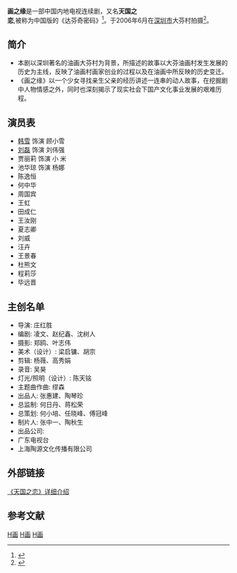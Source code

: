 {{电视节目信息框
| 名稱 = 画之缘
| 原名 = 
| 圖片 =Hua zhi yuan.jpg
| 圖說 = 
| 分類 = 
| 原創者 = 
| 編劇 = 凌文、赵纪鑫、沈树人
| 導演 = [[庄红胜|庄红胜]]
| 演出 = [[韩雪|韩雪]]、[[刘磊|刘磊]]、[[池华琼|池华琼]]、陈逸恒、[[何中华|何中华]]、周国宾
| 配音 = 
| 旁白 = 
| 主題曲 = 在世界中心呼唤爱/爱的呼唤([[韩雪|韩雪]]演唱)
| 片尾曲 = 希望是你我的永远
| 作曲 = 
| 國家 = {{PRC}}
| 語言 = [[普通话|普通话]]、[[粤语|粤语]]
| 季數 = 
| 集數 = 20集
| 每集列表 = 
| 製片人 = 张中一、陶秋生
| 執行製片 = 
| 拍攝地 = {{CHN}}[[深圳市|深圳市]]大芬村
| 攝像 =
| 每集長 = 
| 頻道 = 
| 電視網 = 广东珠江台
| 視頻制式 = 
| 音頻制式 = 
| 開始 = 2008年6月6日
| 結束 =
| 先於 = 
| 後於 = 
| 相關劇集 = 
| 官方網站 = 
}}
'''画之缘'''是一部中国内地电视连续剧，又名'''天国之恋''',被称为中国版的《达芬奇密码》<ref>{{cite web | language = zh-hans | publisher = 新浪网 | title = 韩雪《画之缘》开拍 《达芬奇密码》登陆中国 | url = http://ent.sina.com.cn/v/m/2006-05-11/12301078396.html | author = 新浪娱乐 | date = 2006年5月11日 | accessdate = 2010-04-29 | archive-date = 2011-10-17 | archive-url = https://web.archive.org/web/20111017124446/http://ent.sina.com.cn/v/m/2006-05-11/12301078396.html | dead-url = no }}</ref>。于2006年6月在[[深圳市|深圳市]]大芬村拍摄<ref>{{cite web | language = zh-hans | publisher = 新浪网 | title = 韩雪《画之缘》离家出走 淋暴雨狼狈不堪 | url = http://ent.sina.com.cn/v/m/p/2006-06-24/14051134771.html | author = 新浪娱乐 | date = 2006年6月24日 | accessdate = 2010-04-29 | archive-date = 2006-07-09 | archive-url = https://web.archive.org/web/20060709032527/http://ent.sina.com.cn/v/m/p/2006-06-24/14051134771.html | dead-url = no }}</ref>。

==简介==
*本剧以深圳著名的油画大芬村为背景，所描述的故事以大芬油画村发生发展的历史为主线，反映了油画村画家创业的过程以及在油画中所反映的历史变迁。
*《画之缘》以一个少女寻找亲生父亲的经历讲述一连串的动人故事，在挖掘剧中人物情感之外，同时也深刻揭示了现实社会下国产文化事业发展的艰难历程。

==演员表==
*[[韩雪|韩雪]]  饰演 顾小雪
*[[刘磊|刘磊]] 饰演 刘伟强
*贾丽莉 饰演 小 米
*池华琼 饰演 杨娜
*陈逸恒
*何中华
*周国宾
*王虹
*田成仁
*王汝刚
*夏志卿
*刘威
*汪卉
*王景春
*杜熊文
*程莉莎
*毕远晋 

==主创名单==
*导演: 庄红胜
*编剧: 凌文、赵纪鑫、沈树人
*摄影: 郑鸥、叶志伟
*美术（设计）: 梁启镛、胡宗
*剪辑: 杨薇、高秀娟
*录音: 吴昊
*灯光/照明（设计）: 陈天铭
*主题曲作曲: 缪森
*出品人: 张惠建、陶琴珍
*总监制: 何日丹、蒋松荣
*总策划: 何小培、任晓峰、傅冠峰
*制片人: 张中一、陶秋生 
*出品公司: 
*广东电视台
*上海陶源文化传播有限公司

==外部链接==
[https://web.archive.org/web/20090210094352/http://gouduo.com/works_6273.html 《天国之恋》详细介绍]

==参考文献==
{{reflist}}

{{韩雪}}
[[Category:2006年中國電視劇集|H画]]
[[Category:深圳市背景電視劇|H画]]
[[Category:中國偶像劇|H画]]